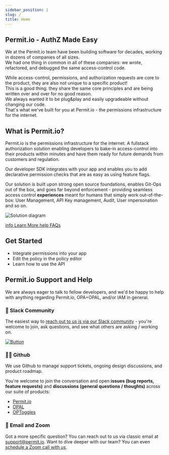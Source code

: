 ```yaml
---
sidebar_position: 1
slug: /
title: Home
---
```


## Permit.io - AuthZ Made Easy

We at the Permit.io team have been building software for decades, working in dozens of companies of all sizes.  
We had one thing in common in all of these companies: we wrote, refactored, and debugged the same access-control code.

While access-control, permissions, and authorization requests are core to the product, they are also not unique to a specific product!  
This is a good thing: they share the same core principles and are being written over and over for no good reason.  
We always wanted it to be plug&amp;play and easily upgradeable without changing our code.  
That's what we've built for you at Permit.io - the permissions infrastructure for the internet.

## What is Permit.io?

Permit.io is the permissions infrastructure for the internet.
A fullstack authorization solution enabling developers to bake-in access-control into their products
within minutes and have them ready for future demands from customers and regulation.

Our developer SDK integrates with your app and enables you to add declarative permission
checks that are as easy as using feature flags.

Our solution is built upon strong open source foundations, enables Git-Ops out of the box,
and goes far beyond enforcement - providing seamless access control **experiences** meant
for humans that simply work out-of-the-box: User Management, API Key management, Audit, User impersonation and so on.

![Solution diagram](/img/diagrams/architecture.svg)

<div className="bullet-links">
  <a className="info-link" href="overview/what-is-permitio">
    <span className="material-icons md-18">info</span>
    <span>Learn More</span>
  </a>
  <a className="question-link" href="overview/faq">
    <span className="material-icons md-18">help</span>
    <span>FAQs</span>
  </a>
</div>

## Get Started

- Integrate permissions into your app
- Edit the policy in the policy editor
- Learn how to use the API

## Permit.io Support and Help

We are always eager to talk to fellow developers, and we'd be happy to help with anything regarding Permit.io, OPA+OPAL, and/or IAM in general.

### 💬 Slack Community

The easiest way to [reach out to us is via our Slack community](https://bit.ly/opal-slack) - you're welcome to join, ask questions, and see what others are asking / working on.

[![Button][join-slack-link]][badge-slack-link]

### 👩‍💻 Github

We use Github to manage support tickets, ongoing design discussions, and product roadmap.

You're welcome to join the conversation and open **issues (bug reports, feature requests)** and **discussions (general questions / thoughts)** across our suite of products:

- [Permit.io](https://github.com/permitio)
- [OPAL](https://github.com/permitio/opal)
- [OPToggles](https://github.com/permitio/OPToggles)

### 📧 Email and Zoom

Got a more specific question? You can reach out to us via classic email at [support@permit.io](mailto:support@permit.io).
Want to dive deeper with our team? You can even [schedule a Zoom call with us](https://calendly.com/permitio/meeting).

<head>
  <title>Permit.io | Docs</title>
</head>

[join-slack-link]: https://i.ibb.co/wzrGHQL/Group-749.png
[badge-slack-link]: https://bit.ly/opal-slack
